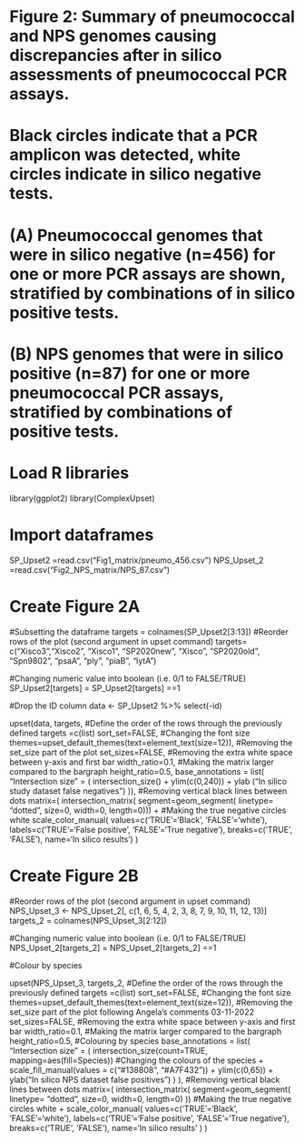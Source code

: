 # Figure 2: Summary of pneumococcal and NPS genomes causing discrepancies after in silico assessments of pneumococcal PCR assays. 
# Black circles indicate that a PCR amplicon was detected, white circles indicate in silico negative tests. 
# (A) Pneumococcal genomes that were in silico negative (n=456) for one or more PCR assays are shown, stratified by combinations of in silico positive tests. 
# (B) NPS genomes that were in silico positive (n=87) for one or more pneumococcal PCR assays, stratified by combinations of positive tests.


# Load R libraries

library(ggplot2)
library(ComplexUpset) 

# Import dataframes

SP_Upset2 =read.csv("Fig1_matrix/pneumo_456.csv")
NPS_Upset_2 =read.csv("Fig2_NPS_matrix/NPS_87.csv")

# Create Figure 2A

#Subsetting the dataframe
targets = colnames(SP_Upset2[3:13])
#Reorder rows of the plot (second argument in upset command)
targets= c("Xisco3","Xisco2", "Xisco1",  "SP2020new", "Xisco", "SP2020old", "Spn9802", "psaA", "ply", "piaB", "lytA")

#Changing numeric value into boolean (i.e. 0/1 to FALSE/TRUE)
SP_Upset2[targets] = SP_Upset2[targets] ==1

#Drop the ID column
data <- SP_Upset2 %>% select(-id)

upset(data, 
      targets,
      #Define the order of the rows through the previously defined targets =c(list)
      sort_set=FALSE,
      #Changing the font size
      themes=upset_default_themes(text=element_text(size=12)),
      #Removing the set_size part of the plot 
      set_sizes=FALSE, 
      #Removing the extra white space between y-axis and first bar
      width_ratio=0.1,
      #Making the matrix larger compared to the bargraph
      height_ratio=0.5,
      base_annotations = list(
        "Intersection size" = (
          intersection_size()
          + ylim(c(0,240)) 
          + ylab ("In silico study dataset false negatives")
          )),
      #Removing vertical black lines between dots
      matrix=(
        intersection_matrix( 
            segment=geom_segment(
                linetype= "dotted", size=0, width=0, length=0))) +
      #Making the true negative circles white
      scale_color_manual(
            values=c('TRUE'='Black', 'FALSE'='white'),
            labels=c('TRUE'='False positive', 'FALSE'='True negative'),
            breaks=c('TRUE', 'FALSE'),
            name='In silico results')
      )


# Create Figure 2B

#Reorder rows of the plot (second argument in upset command)
NPS_Upset_3 <- NPS_Upset_2[, c(1, 6, 5, 4, 2, 3, 8, 7, 9, 10, 11, 12, 13)] 
targets_2 = colnames(NPS_Upset_3[2:12])

#Changing numeric value into boolean (i.e. 0/1 to FALSE/TRUE)
NPS_Upset_2[targets_2] = NPS_Upset_2[targets_2] ==1


#Colour by species

upset(NPS_Upset_3, 
      targets_2,
      #Define the order of the rows through the previously defined targets =c(list)
      sort_set=FALSE,
      #Changing the font size
      themes=upset_default_themes(text=element_text(size=12)),
      #Removing the set_size part of the plot following Angela's comments 03-11-2022
      set_sizes=FALSE, 
      #Removing the extra white space between y-axis and first bar
      width_ratio=0.1,
      #Making the matrix larger compared to the bargraph
      height_ratio=0.5,
      #Colouring by species
      base_annotations = list(
        "Intersection size" = (
          intersection_size(count=TRUE, mapping=aes(fill=Species))
          #Changing the colours of the species
          + scale_fill_manual(values = c("#138808", "#A7F432"))
          + ylim(c(0,65)) 
          + ylab("In silico NPS dataset false positives") 
          )
        ), 
      #Removing vertical black lines between dots
      matrix=(
        intersection_matrix( 
            segment=geom_segment(
                linetype= "dotted", size=0, width=0, length=0)
            ))
      #Making the true negative circles white
      + scale_color_manual(
            values=c('TRUE'='Black', 'FALSE'='white'),
            labels=c('TRUE'='False positive', 'FALSE'='True negative'),
            breaks=c('TRUE', 'FALSE'),
            name='In silico results'
        )
      )



